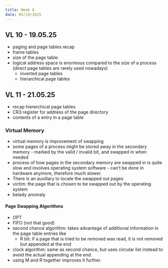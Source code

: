 ```yaml
---
title: Week 6
date: 05/19/2025
---
```


## VL 10 - 19.05.25

* paging and page tables recap
* frame tables
* size of the page table:
* logical address space is enormous compared to the size of a process (direct page tables are rarely used nowadays)
  * inverted page tables
  * hierarchical page tables

## VL 11 - 21.05.25

* recap hiererchical page tables
* CR3 register for address of the page directory
* contents of a entry in a page table

### Virtual Memory

* virtual memory is improvement of swapping
* some pages of a process might be stored away in the secondary memory - marked by the valid / invalid bit, and swapped in when needed
* process of how pages in the secondary memory are swapped in is quite slow and involves operating system 
    software - can't be done in hardware anymore, therefore much slower. 
* There is an auxillary to locate the swapped out pages
* victim: the page that is chosen to be swapped out by the operating system
* belady anomaly

#### Page Swapping Algorithms

* OPT
* FIFO (not that good)
* second chance algorithm: takes advantage of additional information in the page table entries like
  * R bit: if a page that is tried to be removed was read, it is not removed but appended at the end
* clock algorithm: same as second chance, but uses circular list instead to avoid the actual appending at the end.
* using M and R together improves it further.



